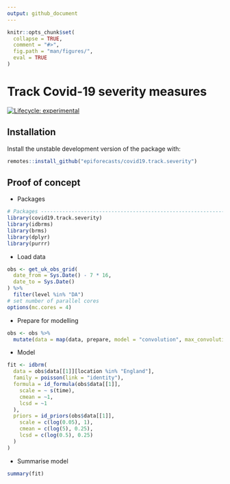 ```yaml
--- 
output: github_document
---
```


```r
knitr::opts_chunk$set(
  collapse = TRUE,
  comment = "#>",
  fig.path = "man/figures/",
  eval = TRUE
)
```

# Track Covid-19 severity measures

[![Lifecycle: experimental](https://img.shields.io/badge/lifecycle-experimental-orange.svg)](https://www.tidyverse.org/lifecycle/#experimental)

## Installation

Install the unstable development version of the package with: 

```r
remotes::install_github("epiforecasts/covid19.track.severity")
```


## Proof of concept

* Packages

```r
# Packages ----------------------------------------------------------------
library(covid19.track.severity)
library(idbrms)
library(brms)
library(dplyr)
library(purrr)
```

* Load data

```r
obs <- get_uk_obs_grid(
  date_from = Sys.Date() - 7 * 16,
  date_to = Sys.Date()
) %>%
  filter(level %in% "DA")
# set number of parallel cores
options(mc.cores = 4)
```

* Prepare for modelling

```r
obs <- obs %>%
  mutate(data = map(data, prepare, model = "convolution", max_convolution = 15))
```

* Model

```r
fit <- idbrm(
  data = obs$data[[1]][location %in% "England"],
  family = poisson(link = "identity"),
  formula = id_formula(obs$data[[1]],
    scale = ~ s(time),
    cmean = ~1,
    lcsd = ~1
  ),
  priors = id_priors(obs$data[[1]],
    scale = c(log(0.05), 1),
    cmean = c(log(5), 0.25),
    lcsd = c(log(0.5), 0.25)
  )
)
```


* Summarise model

```r
summary(fit)
```
